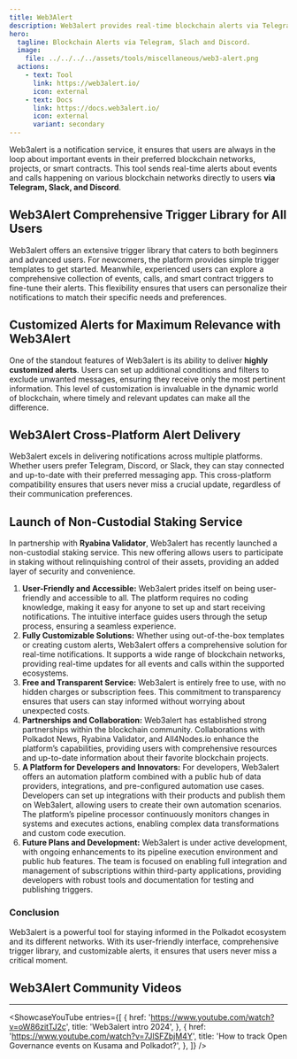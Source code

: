 ```yaml
---
title: Web3Alert
description: Web3alert provides real-time blockchain alerts via Telegram, Slack, and Discord, keeping users informed about relevant events and activities.
hero:
  tagline: Blockchain Alerts via Telegram, Slach and Discord.
  image: 
    file: ../../../../assets/tools/miscellaneous/web3-alert.png
  actions:
    - text: Tool
      link: https://web3alert.io/
      icon: external
    - text: Docs
      link: https://docs.web3alert.io/
      icon: external
      variant: secondary
---
```



Web3alert is a notification service, it ensures that users are always in the loop about important events in their preferred blockchain networks, projects, or smart contracts. 
This tool sends real-time alerts about events and calls happening on various blockchain networks directly to users **via Telegram, Slack, and Discord**.

## Web3Alert Comprehensive Trigger Library for All Users
Web3alert offers an extensive trigger library that caters to both beginners and advanced users. 
For newcomers, the platform provides simple trigger templates to get started. 
Meanwhile, experienced users can explore a comprehensive collection of events, calls, and smart contract triggers to fine-tune their alerts. 
This flexibility ensures that users can personalize their notifications to match their specific needs and preferences.

## Customized Alerts for Maximum Relevance with Web3Alert
One of the standout features of Web3alert is its ability to deliver **highly customized alerts**. 
Users can set up additional conditions and filters to exclude unwanted messages, ensuring they receive only the most pertinent information. 
This level of customization is invaluable in the dynamic world of blockchain, where timely and relevant updates can make all the difference.

## Web3Alert Cross-Platform Alert Delivery
Web3alert excels in delivering notifications across multiple platforms. 
Whether users prefer Telegram, Discord, or Slack, they can stay connected and up-to-date with their preferred messaging app. 
This cross-platform compatibility ensures that users never miss a crucial update, regardless of their communication preferences.

## Launch of Non-Custodial Staking Service
In partnership with **Ryabina Validator**, Web3alert has recently launched a non-custodial staking service. This new offering allows users to participate in staking without relinquishing control of their assets, providing an added layer of security and convenience.

1. **User-Friendly and Accessible:** Web3alert prides itself on being user-friendly and accessible to all. The platform requires no coding knowledge, making it easy for anyone to set up and start receiving notifications. The intuitive interface guides users through the setup process, ensuring a seamless experience.
2. **Fully Customizable Solutions:** Whether using out-of-the-box templates or creating custom alerts, Web3alert offers a comprehensive solution for real-time notifications. It supports a wide range of blockchain networks, providing real-time updates for all events and calls within the supported ecosystems.
3. **Free and Transparent Service:** Web3alert is entirely free to use, with no hidden charges or subscription fees. This commitment to transparency ensures that users can stay informed without worrying about unexpected costs.
4. **Partnerships and Collaboration:** Web3alert has established strong partnerships within the blockchain community. Collaborations with Polkadot News, Ryabina Validator, and All4Nodes.io enhance the platform’s capabilities, providing users with comprehensive resources and up-to-date information about their favorite blockchain projects.
5. **A Platform for Developers and Innovators:** For developers, Web3alert offers an automation platform combined with a public hub of data providers, integrations, and pre-configured automation use cases. Developers can set up integrations with their products and publish them on Web3alert, allowing users to create their own automation scenarios. The platform’s pipeline processor continuously monitors changes in systems and executes actions, enabling complex data transformations and custom code execution.
6. **Future Plans and Development:** Web3alert is under active development, with ongoing enhancements to its pipeline execution environment and public hub features. The team is focused on enabling full integration and management of subscriptions within third-party applications, providing developers with robust tools and documentation for testing and publishing triggers.

### Conclusion
Web3alert is a powerful tool for staying informed in the Polkadot ecosystem and its different networks. With its user-friendly interface, comprehensive trigger library, and customizable alerts, it ensures that users never miss a critical moment.

## Web3Alert Community Videos
------------
<ShowcaseYouTube
  entries={[
    {
      href: 'https://www.youtube.com/watch?v=oW86zitTJ2c',
      title: 'Web3alert intro 2024',
    },
       {
      href: 'https://www.youtube.com/watch?v=7JlSFZbjM4Y',
      title: 'How to track Open Governance events on Kusama and Polkadot?',
    },
  ]} />
